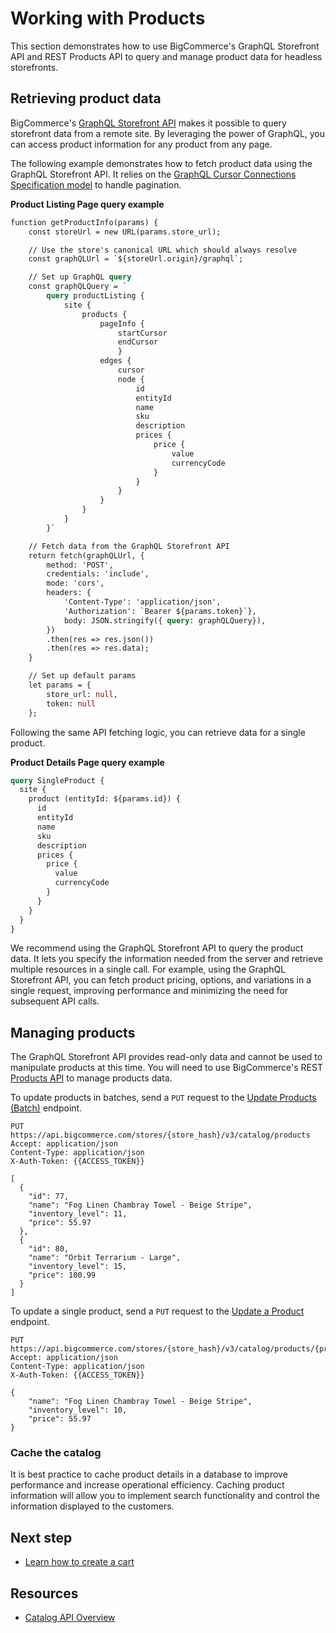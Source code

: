 # Working with Products



This section demonstrates how to use BigCommerce's GraphQL Storefront API and REST Products API to query and manage product data for headless storefronts.

## Retrieving product data

BigCommerce's [GraphQL Storefront API](/api-reference/graphql/graphql) makes it possible to query storefront data from a remote site. By leveraging the power of GraphQL, you can access product information for any product from any page.

The following example demonstrates how to fetch product data using the GraphQL Storefront API. It relies on the [GraphQL Cursor Connections Specification model](https://relay.dev/graphql/connections.htm) to handle pagination.

**Product Listing Page query example**

```graphql showLineNumbers copy
function getProductInfo(params) {
    const storeUrl = new URL(params.store_url);

    // Use the store's canonical URL which should always resolve
    const graphQLUrl = `${storeUrl.origin}/graphql`;

    // Set up GraphQL query
    const graphQLQuery = `
        query productListing {
            site {
                products {
                    pageInfo {
                        startCursor
                        endCursor
                        }
                    edges {
                        cursor
                        node {
                            id
                            entityId
                            name
                            sku
                            description
                            prices {
                                price {
                                    value
                                    currencyCode
                                }
                            }
                        }
                    }
                }
            }
        }`

    // Fetch data from the GraphQL Storefront API
    return fetch(graphQLUrl, {
        method: 'POST',
        credentials: 'include',
        mode: 'cors',
        headers: { 
            'Content-Type': 'application/json', 
            'Authorization': `Bearer ${params.token}`},
            body: JSON.stringify({ query: graphQLQuery}),
        })
        .then(res => res.json())
        .then(res => res.data);
    }

    // Set up default params
    let params = {
        store_url: null,
        token: null
    };
```
Following the same API fetching logic, you can retrieve data for a single product.

**Product Details Page query example**

```graphql showLineNumbers copy
query SingleProduct {
  site {
    product (entityId: ${params.id}) {
      id
      entityId
      name
      sku
      description
      prices {
        price {
          value
          currencyCode
        }
      }
    }
  }
}
```

<Callout type="info">
  We recommend using the GraphQL Storefront API to query the product data. It lets you specify the information needed from the server and retrieve multiple resources in a single call. For example, using the GraphQL Storefront API, you can fetch product pricing, options, and variations in a single request, improving performance and minimizing the need for subsequent API calls.
</Callout>

## Managing products

The GraphQL Storefront API provides read-only data and cannot be used to manipulate products at this time. You will need to use BigCommerce's REST [Products API](/api-reference/store-management/catalog/products/) to manage products data. 

To update products in batches, send a `PUT` request to the [Update Products (Batch)](/api-reference/store-management/catalog/products/updateproducts) endpoint. 

```http filename="Example request: Update products" showLineNumbers copy
PUT https://api.bigcommerce.com/stores/{store_hash}/v3/catalog/products
Accept: application/json
Content-Type: application/json
X-Auth-Token: {{ACCESS_TOKEN}}

[
  {
    "id": 77,
    "name": "Fog Linen Chambray Towel - Beige Stripe",
    "inventory_level": 11,
    "price": 55.97
  },
  {
    "id": 80,
    "name": "Orbit Terrarium - Large",
    "inventory_level": 15,
    "price": 100.99
  }
]
```

To update a single product, send a `PUT` request to the [Update a Product](/api-reference/store-management/catalog/products/updateproduct) endpoint.

```http filename="Example request: Update a product" showLineNumbers copy
PUT https://api.bigcommerce.com/stores/{store_hash}/v3/catalog/products/{product_id}
Accept: application/json
Content-Type: application/json
X-Auth-Token: {{ACCESS_TOKEN}}

{
    "name": "Fog Linen Chambray Towel - Beige Stripe",
    "inventory_level": 10,
    "price": 55.97
}
```

### Cache the catalog

It is best practice to cache product details in a database to improve performance and increase operational efficiency. Caching product information will allow you to implement search functionality and control the information displayed to the customers.
 
## Next step

- [Learn how to create a cart](/api-docs/storefronts/guide/carts)

## Resources

- [Catalog API Overview](/api-docs/store-management/catalog/catalog-overview)
